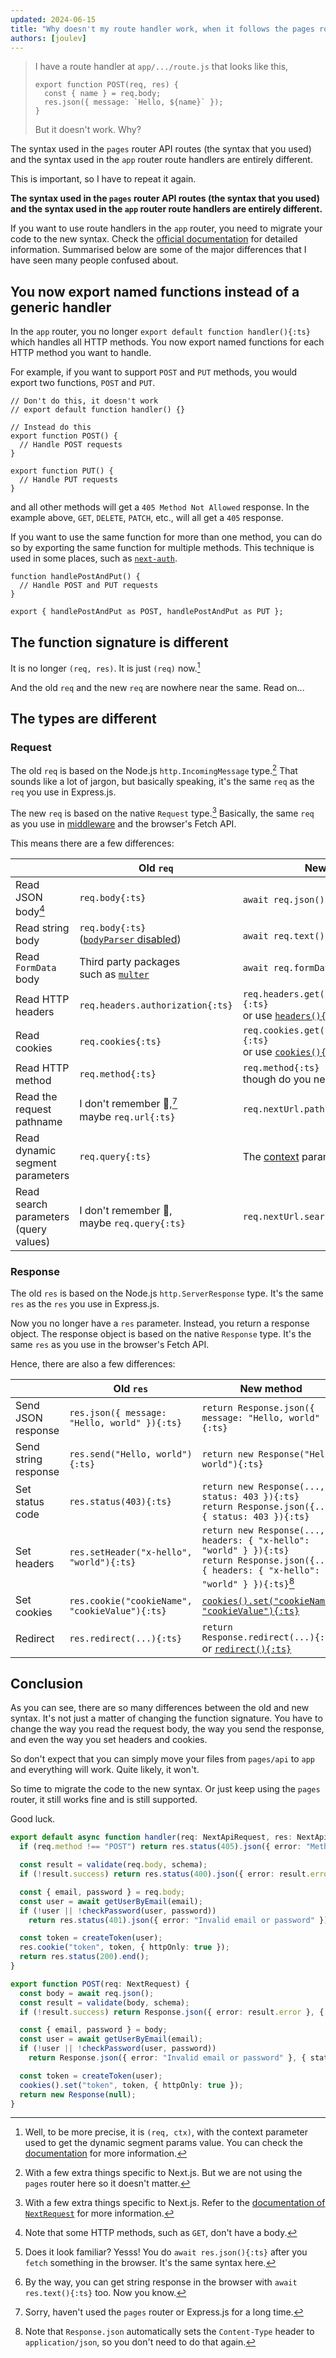 ```yaml
---
updated: 2024-06-15
title: "Why doesn't my route handler work, when it follows the pages router syntax?"
authors: [joulev]
---
```


> I have a route handler at `app/.../route.js` that looks like this,
>
> ```tsx
> export function POST(req, res) {
>   const { name } = req.body;
>   res.json({ message: `Hello, ${name}` });
> }
> ```
>
> But it doesn't work. Why?

The syntax used in the `pages` router API routes (the syntax that you used) and the syntax used in the `app` router route handlers are entirely different.

This is important, so I have to repeat it again.

**The syntax used in the `pages` router API routes (the syntax that you used) and the syntax used in the `app` router route handlers are entirely different.**

If you want to use route handlers in the `app` router, you need to migrate your code to the new syntax. Check the [official documentation](https://nextjs.org/docs/app/building-your-application/routing/route-handlers) for detailed information. Summarised below are some of the major differences that I have seen many people confused about.

## You now export named functions instead of a generic handler

In the `app` router, you no longer `export default function handler(){:ts}` which handles all HTTP methods. You now export named functions for each HTTP method you want to handle.

For example, if you want to support `POST` and `PUT` methods, you would export two functions, `POST` and `PUT`.

```tsx
// Don't do this, it doesn't work
// export default function handler() {}

// Instead do this
export function POST() {
  // Handle POST requests
}

export function PUT() {
  // Handle PUT requests
}
```

and all other methods will get a `405 Method Not Allowed` response. In the example above, `GET`, `DELETE`, `PATCH`, etc., will all get a `405` response.

If you want to use the same function for more than one method, you can do so by exporting the same function for multiple methods. This technique is used in some places, such as [`next-auth`](https://authjs.dev/getting-started/installation#configure).

```tsx
function handlePostAndPut() {
  // Handle POST and PUT requests
}

export { handlePostAndPut as POST, handlePostAndPut as PUT };
```

## The function signature is different

It is no longer `(req, res)`. It is just `(req)` now.[^1]

[^1]: Well, to be more precise, it is `(req, ctx)`, with the context parameter used to get the dynamic segment params value. You can check the [documentation](https://nextjs.org/docs/app/api-reference/file-conventions/route#context-optional) for more information.

And the old `req` and the new `req` are nowhere near the same. Read on...

## The types are different

### Request

The old `req` is based on the Node.js `http.IncomingMessage` type.[^2] That sounds like a lot of jargon, but basically speaking, it's the same `req` as the `req` you use in Express.js.

[^2]: With a few extra things specific to Next.js. But we are not using the `pages` router here so it doesn't matter.

The new `req` is based on the native `Request` type.[^3] Basically, the same `req` as you use in [middleware](https://nextjs.org/docs/app/building-your-application/routing/middleware) and the browser's Fetch API.

[^3]: With a few extra things specific to Next.js. Refer to the [documentation of `NextRequest`](https://nextjs.org/docs/app/api-reference/functions/next-request) for more information.

This means there are a few differences:

|  | Old `req` | New `req` |
| --- | --- | --- |
| Read JSON body[^4] | `req.body{:ts}` | `await req.json(){:ts}`[^5] |
| Read string body | `req.body{:ts}`<br />([`bodyParser` disabled](https://nextjs.org/docs/pages/building-your-application/routing/api-routes#custom-config)) | `await req.text(){:ts}`[^6] |
| Read `FormData` body | Third party packages<br />such as [`multer`](https://github.com/expressjs/multer) | `await req.formData(){:ts}` |
| Read HTTP headers | `req.headers.authorization{:ts}` | `req.headers.get("authorization"){:ts}`<br />or use [`headers(){:ts}`](https://nextjs.org/docs/app/api-reference/functions/headers) |
| Read cookies | `req.cookies{:ts}` | `req.cookies.get("cookieName"){:ts}`<br />or use [`cookies(){:ts}`](https://nextjs.org/docs/app/api-reference/functions/cookies) |
| Read HTTP method | `req.method{:ts}` | `req.method{:ts}`<br />though do you need it? |
| Read the<br />request pathname | I don't remember 🥲,[^7]<br />maybe `req.url{:ts}` | `req.nextUrl.pathname{:ts}` |
| Read dynamic<br />segment parameters | `req.query{:ts}` | The [context](https://nextjs.org/docs/app/api-reference/file-conventions/route#context-optional) parameter |
| Read search parameters<br />(query values) | I don't remember 🥲,<br />maybe `req.query{:ts}` | `req.nextUrl.searchParams{:ts}` |

[^4]: Note that some HTTP methods, such as `GET`, don't have a body.

[^5]: Does it look familiar? Yesss! You do `await res.json(){:ts}` after you `fetch` something in the browser. It's the same syntax here.

[^6]: By the way, you can get string response in the browser with `await res.text(){:ts}` too. Now you know.

[^7]: Sorry, haven't used the `pages` router or Express.js for a long time.

### Response

The old `res` is based on the Node.js `http.ServerResponse` type. It's the same `res` as the `res` you use in Express.js.

Now you no longer have a `res` parameter. Instead, you return a response object. The response object is based on the native `Response` type. It's the same `res` as you use in the browser's Fetch API.

Hence, there are also a few differences:

|  | Old `res` | New method |
| --- | --- | --- |
| Send JSON response | `res.json({ message: "Hello, world" }){:ts}` | `return Response.json({ message: "Hello, world" }){:ts}` |
| Send string response | `res.send("Hello, world"){:ts}` | `return new Response("Hello, world"){:ts}` |
| Set status code | `res.status(403){:ts}` | `return new Response(..., { status: 403 }){:ts}`<br />`return Response.json({...}, { status: 403 }){:ts}` |
| Set headers | `res.setHeader("x-hello", "world"){:ts}` | `return new Response(..., { headers: { "x-hello": "world" } }){:ts}`<br />`return Response.json({...}, { headers: { "x-hello": "world" } }){:ts}`[^8] |
| Set cookies | `res.cookie("cookieName", "cookieValue"){:ts}` | [`cookies().set("cookieName", "cookieValue"){:ts}`](https://nextjs.org/docs/app/api-reference/functions/cookies) |
| Redirect | `res.redirect(...){:ts}` | `return Response.redirect(...){:ts}` or [`redirect(){:ts}`](https://nextjs.org/docs/app/building-your-application/routing/redirecting#redirect-function) |

[^8]: Note that `Response.json` automatically sets the `Content-Type` header to `application/json`, so you don't need to do that again.

## Conclusion

As you can see, there are so many differences between the old and new syntax. It's not just a matter of changing the function signature. You have to change the way you read the request body, the way you send the response, and even the way you set headers and cookies.

So don't expect that you can simply move your files from `pages/api` to `app` and everything will work. Quite likely, it won't.

So time to migrate the code to the new syntax. Or just keep using the `pages` router, it still works fine and is still supported.

Good luck.

```ts title="Before"
export default async function handler(req: NextApiRequest, res: NextApiResponse) {
  if (req.method !== "POST") return res.status(405).json({ error: "Method Not Allowed" });

  const result = validate(req.body, schema);
  if (!result.success) return res.status(400).json({ error: result.error });

  const { email, password } = req.body;
  const user = await getUserByEmail(email);
  if (!user || !checkPassword(user, password))
    return res.status(401).json({ error: "Invalid email or password" });

  const token = createToken(user);
  res.cookie("token", token, { httpOnly: true });
  return res.status(200).end();
}
```

```ts title="After"
export function POST(req: NextRequest) {
  const body = await req.json();
  const result = validate(body, schema);
  if (!result.success) return Response.json({ error: result.error }, { status: 400 });

  const { email, password } = body;
  const user = await getUserByEmail(email);
  if (!user || !checkPassword(user, password))
    return Response.json({ error: "Invalid email or password" }, { status: 401 });

  const token = createToken(user);
  cookies().set("token", token, { httpOnly: true });
  return new Response(null);
}
```
